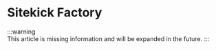 # Sitekick Factory
:::warning	
This article is missing information and will be expanded in the future. 
:::